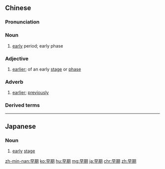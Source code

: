 ==Chinese==
{{zh-forms}}

===Pronunciation===
{{zh-pron
|m=zǎo期
|c=zou2 kei4
|h=pfs=chó-khì
|mn=chá-kî
|cat=n,a,adv
}}

===Noun===
{{zh-noun}}

# [[early]] period; early phase

===Adjective===
{{zh-adj}}

# {{lb|zh|attributive}} [[earlier]]; of an early [[stage]] or [[phase]]

===Adverb===
{{zh-adv}}

# [[earlier]]; [[previously]]

===Derived terms===
{{zh-der|兒童早期|早期教育}}

{{zh-cat|Intermediate}}

----

==Japanese==
{{ja-kanjitab|そう|き|yomi=on}}

===Noun===
{{ja-noun|そうき}}

# [[early]] [[stage]]

[[zh-min-nan:早期]]
[[ko:早期]]
[[hu:早期]]
[[mg:早期]]
[[ja:早期]]
[[chr:早期]]
[[zh:早期]]